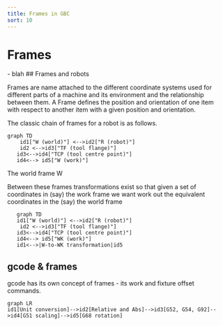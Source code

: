 ```yaml
---
title: Frames in GBC
sort: 10
---
```



# Frames

<Tldr>
    - blah 
</Tldr>
## Frames and robots

Frames are name attached to the different coordinate systems used for different parts of a machine and its environment and the relationship between them. A Frame defines the position and orientation of one item with respect to another item with a given position and orientation.

The classic chain of frames for a robot is as follows.

```mermaid
graph TD
    id1["W (world)"] <-->id2["R (robot)"]
    id2 <-->id3["TF (tool flange)"]
   id3<-->id4["TCP (tool centre point)"]
   id4<--> id5["W (work)"]
```

The world frame W

  Between these frames transformations exist so that given a set of coordinates in (say) the work frame we want work out the equivalent coordinates in the (say) the world frame

```mermaid
   graph TD
   id1["W (world)"] <-->id2["R (robot)"]
    id2 <-->id3["TF (tool flange)"]
   id3<-->id4["TCP (tool centre point)"]
   id4<--> id5["WK (work)"]
   id1<-->|W-to-WK transformation|id5
```



## gcode & frames

gcode has its own concept of frames - its work and fixture offset commands.

```mermaid
graph LR
id1[Unit conversion]-->id2[Relative and Abs]-->id3[G52, G54, G92]-->id4[G51 scaling]-->id5[G68 rotation]

```

